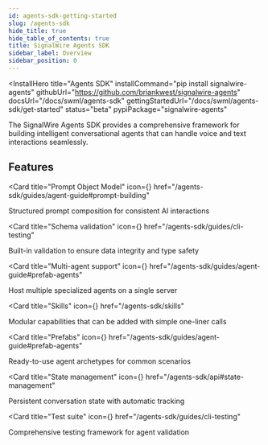 ```yaml
---
id: agents-sdk-getting-started
slug: /agents-sdk
hide_title: true
hide_table_of_contents: true
title: SignalWire Agents SDK
sidebar_label: Overview
sidebar_position: 0
---
```



<InstallHero
  title="Agents SDK"
  installCommand="pip install signalwire-agents"
  githubUrl="https://github.com/briankwest/signalwire-agents"
  docsUrl="/docs/swml/agents-sdk"
  gettingStartedUrl="/docs/swml/agents-sdk/get-started"
  status="beta"
  pypiPackage="signalwire-agents"
>
</InstallHero>

The SignalWire Agents SDK provides a comprehensive framework for building intelligent conversational agents that can handle voice and text interactions seamlessly.

## Features

<CardGroup cols={3}>

<Card 
    title="Prompt Object Model"
    icon={<MdCode />}
    href="/agents-sdk/guides/agent-guide#prompt-building"
>
Structured prompt composition for consistent AI interactions
</Card>

<Card 
    title="Schema validation"
    icon={<MdBugReport />}
    href="/agents-sdk/guides/cli-testing"
>
Built-in validation to ensure data integrity and type safety
</Card>

<Card 
    title="Multi-agent support"
    icon={<MdGroup />}
    href="/agents-sdk/guides/agent-guide#prefab-agents"
>
Host multiple specialized agents on a single server
</Card>

<Card 
    title="Skills"
    icon={<MdExtension />}
    href="/agents-sdk/skills"
>
Modular capabilities that can be added with simple one-liner calls
</Card>

<Card 
    title="Prefabs"
    icon={<MdArchitecture />}
    href="/agents-sdk/guides/agent-guide#prefab-agents"
>
Ready-to-use agent archetypes for common scenarios
</Card>

<Card 
    title="State management"
    icon={<MdStorage />}
    href="/agents-sdk/api#state-management"
>
Persistent conversation state with automatic tracking
</Card>

<Card 
    title="Test suite"
    icon={<MdBugReport />}
    href="/agents-sdk/guides/cli-testing"
>
Comprehensive testing framework for agent validation
</Card>

</CardGroup>
